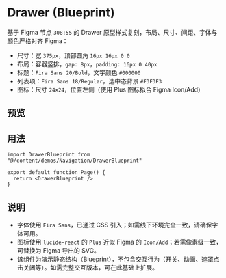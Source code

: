 
# Drawer (Blueprint)

基于 Figma 节点 `308:55` 的 Drawer 原型样式复刻，布局、尺寸、间距、字体与颜色严格对齐 Figma：
- 尺寸：宽 `375px`，顶部圆角 `16px 16px 0 0`
- 布局：容器竖排，`gap: 8px`，`padding: 16px 0 40px`
- 标题：`Fira Sans 20/Bold`，文字颜色 `#000000`
- 列表项：`Fira Sans 18/Regular`，选中态背景 `#F3F3F3`
- 图标：尺寸 `24×24`，位置左侧（使用 Plus 图标拟合 Figma Icon/Add）

## 预览

<Demo title="Figma Parity Preview" description="与 Figma Drawer (Blueprint) 保持视觉一致">
  <DrawerBlueprint />
</Demo>

## 用法

```tsx
import DrawerBlueprint from "@/content/demos/Navigation/DrawerBlueprint"

export default function Page() {
  return <DrawerBlueprint />
}
```

## 说明

- 字体使用 `Fira Sans`，已通过 CSS 引入；如需线下环境完全一致，请确保字体可用。
- 图标使用 `lucide-react` 的 `Plus` 近似 Figma 的 `Icon/Add`；若需像素级一致，可替换为 Figma 导出的 SVG。
- 该组件为演示静态结构（Blueprint），不包含交互行为（开关、动画、遮罩点击关闭等）。如需完整交互版本，可在此基础上扩展。